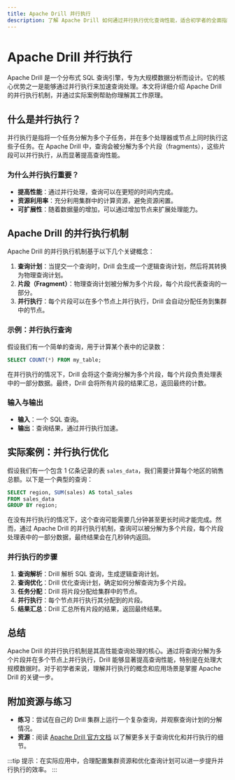 ```yaml
---
title: Apache Drill 并行执行
description: 了解 Apache Drill 如何通过并行执行优化查询性能，适合初学者的全面指南。
---
```


# Apache Drill 并行执行

Apache Drill 是一个分布式 SQL 查询引擎，专为大规模数据分析而设计。它的核心优势之一是能够通过并行执行来加速查询处理。本文将详细介绍 Apache Drill 的并行执行机制，并通过实际案例帮助你理解其工作原理。

## 什么是并行执行？

并行执行是指将一个任务分解为多个子任务，并在多个处理器或节点上同时执行这些子任务。在 Apache Drill 中，查询会被分解为多个片段（fragments），这些片段可以并行执行，从而显著提高查询性能。

### 为什么并行执行重要？

- **提高性能**：通过并行处理，查询可以在更短的时间内完成。
- **资源利用率**：充分利用集群中的计算资源，避免资源闲置。
- **可扩展性**：随着数据量的增加，可以通过增加节点来扩展处理能力。

## Apache Drill 的并行执行机制

Apache Drill 的并行执行机制基于以下几个关键概念：

1. **查询计划**：当提交一个查询时，Drill 会生成一个逻辑查询计划，然后将其转换为物理查询计划。
2. **片段（Fragment）**：物理查询计划被分解为多个片段，每个片段代表查询的一部分。
3. **并行执行**：每个片段可以在多个节点上并行执行，Drill 会自动分配任务到集群中的节点。

### 示例：并行执行查询

假设我们有一个简单的查询，用于计算某个表中的记录数：

```sql
SELECT COUNT(*) FROM my_table;
```

在并行执行的情况下，Drill 会将这个查询分解为多个片段，每个片段负责处理表中的一部分数据。最终，Drill 会将所有片段的结果汇总，返回最终的计数。

### 输入与输出

- **输入**：一个 SQL 查询。
- **输出**：查询结果，通过并行执行加速。

## 实际案例：并行执行优化

假设我们有一个包含 1 亿条记录的表 `sales_data`，我们需要计算每个地区的销售总额。以下是一个典型的查询：

```sql
SELECT region, SUM(sales) AS total_sales
FROM sales_data
GROUP BY region;
```

在没有并行执行的情况下，这个查询可能需要几分钟甚至更长时间才能完成。然而，通过 Apache Drill 的并行执行机制，查询可以被分解为多个片段，每个片段处理表中的一部分数据，最终结果会在几秒钟内返回。

### 并行执行的步骤

1. **查询解析**：Drill 解析 SQL 查询，生成逻辑查询计划。
2. **查询优化**：Drill 优化查询计划，确定如何分解查询为多个片段。
3. **任务分配**：Drill 将片段分配给集群中的节点。
4. **并行执行**：每个节点并行执行其分配到的片段。
5. **结果汇总**：Drill 汇总所有片段的结果，返回最终结果。

## 总结

Apache Drill 的并行执行机制是其高性能查询处理的核心。通过将查询分解为多个片段并在多个节点上并行执行，Drill 能够显著提高查询性能，特别是在处理大规模数据时。对于初学者来说，理解并行执行的概念和应用场景是掌握 Apache Drill 的关键一步。

## 附加资源与练习

- **练习**：尝试在自己的 Drill 集群上运行一个复杂查询，并观察查询计划的分解情况。
- **资源**：阅读 [Apache Drill 官方文档](https://drill.apache.org/docs/) 以了解更多关于查询优化和并行执行的细节。

:::tip
提示：在实际应用中，合理配置集群资源和优化查询计划可以进一步提升并行执行的效率。
:::